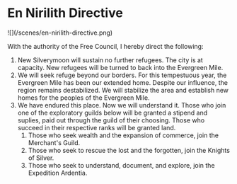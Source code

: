
# En Nirilith Directive

<Caption caption="Copy of the directive hanging in local tavern">
  ![](/scenes/en-nirilith-directive.png)
</Caption>

With the authority of the Free Council, I hereby direct the following:

1. New Silverymoon will sustain no further refugees. The city is at capacity. New refugees will be turned to back into the Evergreen Mile.
1. We will seek refuge beyond our borders. For this tempestuous year, the Evergreen Mile has been our extended home. Despite our influence, the region remains destabilized. We will stabilize the area and establish new homes for the peoples of the Evergreen Mile.
1. We have endured this place. Now we will understand it. Those who join one of the exploratory guilds below will be granted a stipend and suplies, paid out through the guild of their choosing. Those who succeed in their respective ranks will be granted land.
   1. Those who seek wealth and the expansion of commerce, join the Merchant's Guild.
   1. Those who seek to rescue the lost and the forgotten, join the Knights of Silver.
   1. Those who seek to understand, document, and explore, join the Expedition Ardentia.
